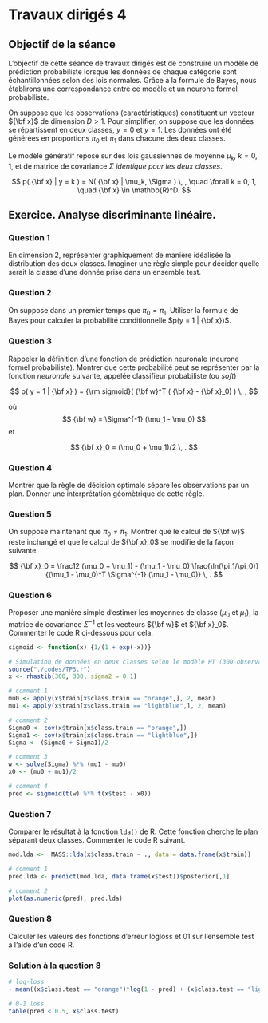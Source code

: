 # Travaux dirigés 4



## Objectif de la séance 

L'objectif de cette séance de travaux dirigés est de construire un modèle de prédiction probabiliste lorsque les données de chaque catégorie sont échantillonnées selon des lois normales. Grâce à la formule de Bayes, nous établirons une correspondance entre ce modèle et un neurone formel probabiliste. 

On suppose que les observations (caractéristiques) constituent un vecteur ${\bf x}$ de dimension $D > 1$. Pour simplifier,  on suppose que les données se répartissent en deux classes, $y = 0$ et $y = 1$. Les données ont été générées en proportions $\pi_0$ et $\pi_1$ dans chacune des deux classes.

Le modèle génératif repose sur des lois gaussiennes de moyenne $\mu_k$, $k = 0, 1$, et de matrice de covariance $\Sigma$ *identique pour les deux classes*.

$$
p( {\bf x}  | y = k ) = N( {\bf x}  | \mu_k, \Sigma ) \, , \quad  \forall k = 0, 1, \quad {\bf x} \in \mathbb{R}^D.
$$



## Exercice. Analyse discriminante linéaire.
 
### Question 1 

En dimension 2, représenter graphiquement de manière idéalisée la distribution des deux classes. Imaginer une règle simple pour décider quelle serait la classe d'une donnée prise dans un ensemble test.  

### Question 2

On suppose dans un premier temps que $\pi_0 = \pi_1$. Utiliser la formule de Bayes pour calculer la probabilité conditionnelle $p(y = 1 | {\bf x})$.

### Question 3

Rappeler la définition d'une fonction de prédiction neuronale (neurone formel probabiliste). Montrer que cette probabilité peut se représenter par la fonction *neuronale* suivante, appelée classifieur probabiliste (ou _soft_)

$$
p( y = 1 | {\bf x} ) = {\rm sigmoid}( {\bf w}^T  ( {\bf x} - {\bf x}_0) )  \, ,
$$

où
$$
{\bf w} = \Sigma^{-1} (\mu_1 - \mu_0) 
$$
et

$$
{\bf x}_0 = (\mu_0 + \mu_1)/2 \, .
$$

### Question 4

Montrer que la règle de décision optimale sépare les observations par un plan. Donner une interprétation géomètrique de cette règle.

### Question 5

On suppose maintenant que $\pi_0 \neq \pi_1$. Montrer que le calcul de ${\bf w}$ reste inchangé et que le calcul de ${\bf x}_0$ se modifie de la façon suivante

$$
{\bf x}_0 = \frac12 (\mu_0 + \mu_1) - (\mu_1 - \mu_0) \frac{\ln(\pi_1/\pi_0)}{(\mu_1 - \mu_0)^T \Sigma^{-1} (\mu_1 - \mu_0)} \, .
$$

### Question 6

Proposer une manière simple d'estimer les moyennes de classe ($\mu_0$ et $\mu_1$), la matrice de covariance $\Sigma^{-1}$ et les vecteurs ${\bf w}$ et ${\bf x}_0$. Commenter le code R ci-dessous pour cela.

```r
sigmoid <- function(x) {1/(1 + exp(-x))}

# Simulation de données en deux classes selon le modèle HT (300 observations par classes) 
source("./codes/TP3.r") 
x <- rhastib(300, 300, sigma2 = 0.1)

# comment 1
mu0 <- apply(x$train[x$class.train == "orange",], 2, mean)
mu1 <- apply(x$train[x$class.train == "lightblue",], 2, mean)

# comment 2
Sigma0 <- cov(x$train[x$class.train == "orange",]) 
Sigma1 <- cov(x$train[x$class.train == "lightblue",])
Sigma <- (Sigma0 + Sigma1)/2

# comment 3
w <- solve(Sigma) %*% (mu1 - mu0)
x0 <- (mu0 + mu1)/2

# comment 4 
pred <- sigmoid(t(w) %*% t(x$test - x0))
```

### Question 7

Comparer le résultat à la fonction `lda()` de R. Cette fonction cherche le plan séparant deux classes. Commenter le code R suivant. 

```r
mod.lda <-  MASS::lda(x$class.train ~ ., data = data.frame(x$train))

# comment 1
pred.lda <- predict(mod.lda, data.frame(x$test))$posterior[,1]

# comment 2
plot(as.numeric(pred), pred.lda)
```


### Question 8

Calculer les valeurs des fonctions d'erreur logloss et 01 sur l'ensemble test à l'aide d'un code R.


### Solution à la question 8


```r
# log-loss
- mean((x$class.test == "orange")*log(1 - pred) + (x$class.test == "lightblue")*log(pred))

# 0-1 loss
table(pred < 0.5, x$class.test)
```



